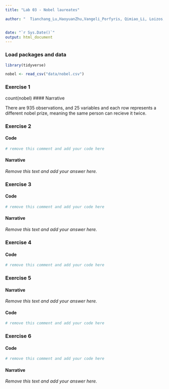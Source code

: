```yaml
---
title: "Lab 03 - Nobel laureates"

author: "  Tianchang_Lu,HaoyuanZhu,Vangeli_Porfyris, Qimiao_Li, Loizos, hello"


date: "`r Sys.Date()`"
output: html_document
---
```



### Load packages and data

```r
library(tidyverse) 
```

```r
nobel <- read_csv("data/nobel.csv")
```

### Exercise 1
count(nobel)
#### Narrative

There are 935 observations, and 25 variables and each row represents a different nobel prize, meaning the same person can recieve it twice.


### Exercise 2

#### Code

```r
# remove this comment and add your code here
```

#### Narrative

*Remove this text and add your answer here.*


### Exercise 3

#### Code

```r
# remove this comment and add your code here
```

#### Narrative

*Remove this text and add your answer here.*


### Exercise 4

#### Code

```r
# remove this comment and add your code here
```


### Exercise 5

#### Narrative

*Remove this text and add your answer here.*

#### Code

```r
# remove this comment and add your code here
```


### Exercise 6

#### Code

```r
# remove this comment and add your code here
```

#### Narrative

*Remove this text and add your answer here.*